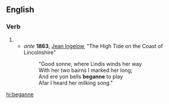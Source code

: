 {{also|begänne}}
==English==

===Verb===
{{head|en|verb form|cat2=verb simple past forms}}

# {{obsolete spelling of|began|lang=en}}
#* ''ante'' '''1863''', [[w:Jean Ingelow|Jean Ingelow]], "The High Tide on the Coast of Lincolnshire"
#*: "Good sonne, where Lindis winds her way
#*: With her two bairns I marked her long;
#*: And ere yon bells '''beganne''' to play
#*: Afar I heard her milking song."

[[hi:beganne]]